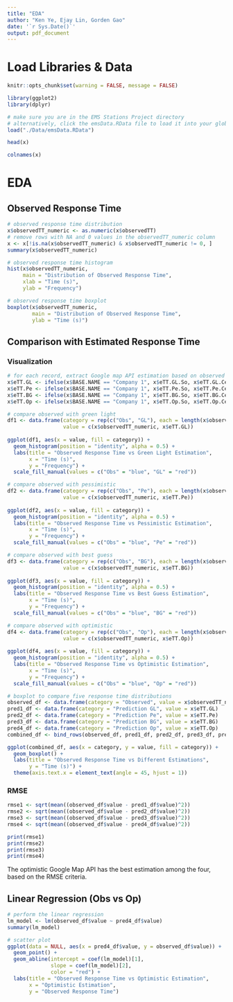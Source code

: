 ---
title: "EDA"
author: "Ken Ye, Ejay Lin, Gorden Gao"
date: '`r Sys.Date()`'
output: pdf_document
---

# Load Libraries & Data

```{r setup}
knitr::opts_chunk$set(warning = FALSE, message = FALSE)
```

```{r}
library(ggplot2)
library(dplyr)
```

```{r}
# make sure you are in the EMS Stations Project directory
# alternatively, click the emsData.RData file to load it into your global environment
load("./Data/emsData.RData")
```

```{r}
head(x)
```

```{r}
colnames(x)
```

# EDA

## Observed Response Time

```{r}
# observed response time distribution 
x$observedTT_numeric <- as.numeric(x$observedTT)
# remove rows with NA and 0 values in the observedTT_numeric column
x <- x[!is.na(x$observedTT_numeric) & x$observedTT_numeric != 0, ]
summary(x$observedTT_numeric)
```

```{r}
# observed response time histogram
hist(x$observedTT_numeric, 
     main = "Distribution of Observed Response Time", 
     xlab = "Time (s)", 
     ylab = "Frequency")
```

```{r}
# observed response time boxplot
boxplot(x$observedTT_numeric,
        main = "Distribution of Observed Response Time", 
        ylab = "Time (s)")
```

## Comparison with Estimated Response Time

### Visualization

```{r}
# for each record, extract Google map API estimation based on observed base and destination
x$eTT.GL <- ifelse(x$BASE.NAME == "Company 1", x$eTT.GL.So, x$eTT.GL.Ce)
x$eTT.Pe <- ifelse(x$BASE.NAME == "Company 1", x$eTT.Pe.So, x$eTT.Pe.Ce)
x$eTT.BG <- ifelse(x$BASE.NAME == "Company 1", x$eTT.BG.So, x$eTT.BG.Ce)
x$eTT.Op <- ifelse(x$BASE.NAME == "Company 1", x$eTT.Op.So, x$eTT.Op.Ce)
```

```{r}
# compare observed with green light
df1 <- data.frame(category = rep(c("Obs", "GL"), each = length(x$observedTT_numeric)), 
                  value = c(x$observedTT_numeric, x$eTT.GL))
                 
ggplot(df1, aes(x = value, fill = category)) +
  geom_histogram(position = "identity", alpha = 0.5) +
  labs(title = "Observed Response Time vs Green Light Estimation", 
       x = "Time (s)", 
       y = "Frequency") +
  scale_fill_manual(values = c("Obs" = "blue", "GL" = "red"))
```

```{r}
# compare observed with pessimistic
df2 <- data.frame(category = rep(c("Obs", "Pe"), each = length(x$observedTT_numeric)), 
                  value = c(x$observedTT_numeric, x$eTT.Pe))
                 
ggplot(df2, aes(x = value, fill = category)) +
  geom_histogram(position = "identity", alpha = 0.5) +
  labs(title = "Observed Response Time vs Pessimistic Estimation", 
       x = "Time (s)", 
       y = "Frequency") +
  scale_fill_manual(values = c("Obs" = "blue", "Pe" = "red"))
```

```{r}
# compare observed with best guess
df3 <- data.frame(category = rep(c("Obs", "BG"), each = length(x$observedTT_numeric)), 
                  value = c(x$observedTT_numeric, x$eTT.BG))
                 
ggplot(df3, aes(x = value, fill = category)) +
  geom_histogram(position = "identity", alpha = 0.5) +
  labs(title = "Observed Response Time vs Best Guess Estimation", 
       x = "Time (s)", 
       y = "Frequency") +
  scale_fill_manual(values = c("Obs" = "blue", "BG" = "red"))
```

```{r}
# compare observed with optimistic
df4 <- data.frame(category = rep(c("Obs", "Op"), each = length(x$observedTT_numeric)), 
                  value = c(x$observedTT_numeric, x$eTT.Op))
                 
ggplot(df4, aes(x = value, fill = category)) +
  geom_histogram(position = "identity", alpha = 0.5) +
  labs(title = "Observed Response Time vs Optimistic Estimation", 
       x = "Time (s)", 
       y = "Frequency") +
  scale_fill_manual(values = c("Obs" = "blue", "Op" = "red"))
```

```{r}
# boxplot to compare five response time distributions
observed_df <- data.frame(category = "Observed", value = x$observedTT_numeric)
pred1_df <- data.frame(category = "Prediction GL", value = x$eTT.GL)
pred2_df <- data.frame(category = "Prediction Pe", value = x$eTT.Pe)
pred3_df <- data.frame(category = "Prediction BG", value = x$eTT.BG)
pred4_df <- data.frame(category = "Prediction Op", value = x$eTT.Op)
combined_df <- bind_rows(observed_df, pred1_df, pred2_df, pred3_df, pred4_df)

ggplot(combined_df, aes(x = category, y = value, fill = category)) +
  geom_boxplot() +
  labs(title = "Observed Response Time vs Different Estimations", 
       y = "Time (s)") +
  theme(axis.text.x = element_text(angle = 45, hjust = 1))
```

### RMSE

```{r}
rmse1 <- sqrt(mean((observed_df$value - pred1_df$value)^2))
rmse2 <- sqrt(mean((observed_df$value - pred2_df$value)^2))
rmse3 <- sqrt(mean((observed_df$value - pred3_df$value)^2))
rmse4 <- sqrt(mean((observed_df$value - pred4_df$value)^2))

print(rmse1)
print(rmse2)
print(rmse3)
print(rmse4)
```

The optimistic Google Map API has the best estimation among the four, based on the RMSE criteria.

## Linear Regression (Obs vs Op)

```{r}
# perform the linear regression
lm_model <- lm(observed_df$value ~ pred4_df$value)
summary(lm_model)
```

```{r}
# scatter plot
ggplot(data = NULL, aes(x = pred4_df$value, y = observed_df$value)) +
  geom_point() +
  geom_abline(intercept = coef(lm_model)[1], 
              slope = coef(lm_model)[2], 
              color = "red") +
  labs(title = "Observed Response Time vs Optimistic Estimation", 
       x = "Optimistic Estimation", 
       y = "Observed Response Time")
```
